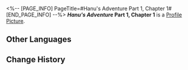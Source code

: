 <%-- [PAGE_INFO]
PageTitle=#Hanu's Adventure Part 1, Chapter 1#
[END_PAGE_INFO] --%>
{{Item Infobox
|title       = ''Hanu's Adventure'' Part 1, Chapter 1
|id          = 150001
|image       = Item ''Hanu's Adventure'' Part 1 Chapter 1.png
|type        = Mission Item
|invCategory = Missions
|rarity      = 3
|effect      = 
|description = A limited edition cartoon storybook released by Clock Studios, narrating a tale where Hanu shrinks in size and saves Dreamville... The book includes occasional peculiar dialogue interspersed throughout.
}}
'''''Hanu's Adventure'' Part 1, Chapter 1''' is a [[Profile Picture]].

==Other Languages==
{{Other Languages
|en   = ''Hanu's Adventure'' Part 1, Chapter 1
|zhs  = 《小小哈努行动》上篇 第一章
|zht  = 《小小哈努行動》上篇 第一章
|ja   = 『ちびっ子ハヌの大作戦』上 第一章
|ko   = ≪꼬마 하누의 작전≫ 상편 제1장
|es   = Aventura de Hanu: Parte 1, capítulo 1
|fr   = ''Aventures de Hanu'' partie 1, chapitre 1
|ru   = «Приключения Хану»: Часть 1, глава 1
|th   = "ปฏิบัติการของลูกพี่ Hanu" ภาคต้น - บทที่ 1
|vi   = Cuộc Phiêu Lưu Của Hanu - Phần 1, Chương 1
|de   = „Hanus Abenteuer“ &ndash; Teil 1, Kapitel 1
|id   = "Petualangan Hanu" - Bagian Pertama: Bab 1
|pt   = "Aventuras de Hanu" Parte 1, Capítulo 1
}}

==Change History==
{{Change History|2.0}}